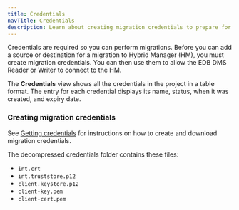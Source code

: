 ```yaml
---
title: Credentials
navTitle: Credentials
description: Learn about creating migration credentials to prepare for database migrations to Hybrid Manager.
---
```


Credentials are required so you can perform migrations. Before you can add a source or destination for a migration to Hybrid Manager (HM), you must create migration credentials. You can then use them to allow the EDB DMS Reader or Writer to connect to the HM. 

The **Credentials** view shows all the credentials in the project in a table format. The entry for each credential displays its name, status, when it was created, and expiry date.

### Creating migration credentials

See [Getting credentials](/edb-postgres-ai/hybrid-manager/using_hybrid_manager/migration/migration_guides/self_managed_pg_to_self_managed_pg/creating_project_credentials/) for instructions on how to create and download migration credentials.

The decompressed credentials folder contains these files: 

-   `int.crt`
-   `int.truststore.p12`
-   `client.keystore.p12`
-   `client-key.pem`
-   `client-cert.pem`
